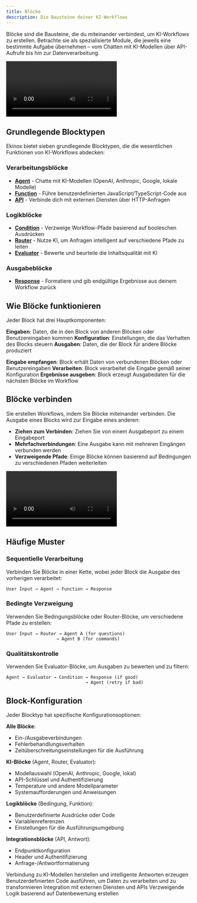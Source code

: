 ```yaml
---
title: Blöcke
description: Die Bausteine deiner KI-Workflows
---
```



Blöcke sind die Bausteine, die du miteinander verbindest, um KI-Workflows zu erstellen. Betrachte sie als spezialisierte Module, die jeweils eine bestimmte Aufgabe übernehmen – vom Chatten mit KI-Modellen über API-Aufrufe bis hin zur Datenverarbeitung.

<div className="w-full max-w-2xl mx-auto overflow-hidden rounded-lg">
  <Video src="connections.mp4" width={700} height={450} />
</div>

## Grundlegende Blocktypen

Ekinox bietet sieben grundlegende Blocktypen, die die wesentlichen Funktionen von KI-Workflows abdecken:

### Verarbeitungsblöcke
- **[Agent](/blocks/agent)** - Chatte mit KI-Modellen (OpenAI, Anthropic, Google, lokale Modelle)
- **[Function](/blocks/function)** - Führe benutzerdefinierten JavaScript/TypeScript-Code aus
- **[API](/blocks/api)** - Verbinde dich mit externen Diensten über HTTP-Anfragen

### Logikblöcke
- **[Condition](/blocks/condition)** - Verzweige Workflow-Pfade basierend auf booleschen Ausdrücken
- **[Router](/blocks/router)** - Nutze KI, um Anfragen intelligent auf verschiedene Pfade zu leiten
- **[Evaluator](/blocks/evaluator)** - Bewerte und beurteile die Inhaltsqualität mit KI

### Ausgabeblöcke
- **[Response](/blocks/response)** - Formatiere und gib endgültige Ergebnisse aus deinem Workflow zurück

## Wie Blöcke funktionieren

Jeder Block hat drei Hauptkomponenten:

**Eingaben**: Daten, die in den Block von anderen Blöcken oder Benutzereingaben kommen
**Konfiguration**: Einstellungen, die das Verhalten des Blocks steuern
**Ausgaben**: Daten, die der Block für andere Blöcke produziert

<Steps>
  <Step>
    <strong>Eingabe empfangen</strong>: Block erhält Daten von verbundenen Blöcken oder Benutzereingaben
  </Step>
  <Step>
    <strong>Verarbeiten</strong>: Block verarbeitet die Eingabe gemäß seiner Konfiguration
  </Step>
  <Step>
    <strong>Ergebnisse ausgeben</strong>: Block erzeugt Ausgabedaten für die nächsten Blöcke im Workflow
  </Step>
</Steps>

## Blöcke verbinden

Sie erstellen Workflows, indem Sie Blöcke miteinander verbinden. Die Ausgabe eines Blocks wird zur Eingabe eines anderen:

- **Ziehen zum Verbinden**: Ziehen Sie von einem Ausgabeport zu einem Eingabeport
- **Mehrfachverbindungen**: Eine Ausgabe kann mit mehreren Eingängen verbunden werden
- **Verzweigende Pfade**: Einige Blöcke können basierend auf Bedingungen zu verschiedenen Pfaden weiterleiten

<div className="w-full max-w-2xl mx-auto overflow-hidden rounded-lg">
  <Video src="connections.mp4" width={700} height={450} />
</div>

## Häufige Muster

### Sequentielle Verarbeitung
Verbinden Sie Blöcke in einer Kette, wobei jeder Block die Ausgabe des vorherigen verarbeitet:

```
User Input → Agent → Function → Response
```

### Bedingte Verzweigung
Verwenden Sie Bedingungsblöcke oder Router-Blöcke, um verschiedene Pfade zu erstellen:

```
User Input → Router → Agent A (for questions)
                   → Agent B (for commands)
```

### Qualitätskontrolle
Verwenden Sie Evaluator-Blöcke, um Ausgaben zu bewerten und zu filtern:

```
Agent → Evaluator → Condition → Response (if good)
                              → Agent (retry if bad)
```

## Block-Konfiguration

Jeder Blocktyp hat spezifische Konfigurationsoptionen:

**Alle Blöcke**:
- Ein-/Ausgabeverbindungen
- Fehlerbehandlungsverhalten
- Zeitüberschreitungseinstellungen für die Ausführung

**KI-Blöcke** (Agent, Router, Evaluator):
- Modellauswahl (OpenAI, Anthropic, Google, lokal)
- API-Schlüssel und Authentifizierung
- Temperature und andere Modellparameter
- Systemaufforderungen und Anweisungen

**Logikblöcke** (Bedingung, Funktion):
- Benutzerdefinierte Ausdrücke oder Code
- Variablenreferenzen
- Einstellungen für die Ausführungsumgebung

**Integrationsblöcke** (API, Antwort):
- Endpunktkonfiguration
- Header und Authentifizierung
- Anfrage-/Antwortformatierung

<Cards>
  <Card title="Agent Block" href="/blocks/agent">
    Verbindung zu KI-Modellen herstellen und intelligente Antworten erzeugen
  </Card>
  <Card title="Function Block" href="/blocks/function">
    Benutzerdefinierten Code ausführen, um Daten zu verarbeiten und zu transformieren
  </Card>
  <Card title="API Block" href="/blocks/api">
    Integration mit externen Diensten und APIs
  </Card>
  <Card title="Condition Block" href="/blocks/condition">
    Verzweigende Logik basierend auf Datenbewertung erstellen
  </Card>
</Cards>
